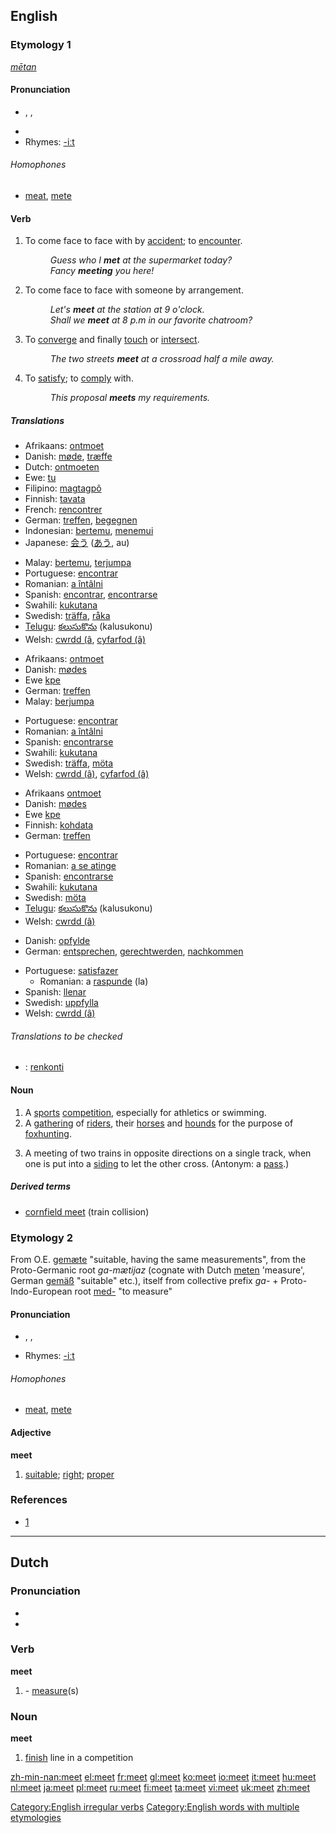 {{wikipedia|dab=Meet}}
==English==

{{rank|book|story|deep|471|meet|interest|brother|I've}}

===Etymology 1===
{{OE.}} ''[[mētan]]''

====Pronunciation====
*{{AHD|mēt}}, {{IPA|/miːt/}}, {{SAMPA|/mi:t/}}
*{{audio|en-us-meet.ogg|Audio (US)}}
* Rhymes: [[Rhymes:English:-iːt|-iːt]]

======Homophones======
*[[meat]], [[mete]]

====Verb====
{{en-verb|meets|meeting|met}}

# To come face to face with by [[accident]]; to [[encounter]].
#:''Guess who I '''met''' at the supermarket today?''
#:''Fancy '''meeting''' you here!''
# To come face to face with someone by arrangement.
#:''Let's '''meet''' at the station at 9 o'clock.''
#:''Shall we '''meet''' at 8 p.m in our favorite chatroom?''
# To [[converge]] and finally [[touch]] or [[intersect]].
#:''The two streets '''meet''' at a crossroad half a mile away.''
# To [[satisfy]]; to [[comply]] with.
#:''This proposal '''meets''' my requirements.''

=====Translations=====
{{trans-top|encounter}}
*Afrikaans: [[ontmoet]]
*Danish: [[møde]], [[træffe]]
*Dutch: [[ontmoeten]]
*Ewe: [[tu]]
*Filipino: [[magtagpô]]
*Finnish: [[tavata]]
*French: [[rencontrer]]
*German: [[treffen]], [[begegnen]]
*Indonesian: [[temu|bertemu]], [[temu|menemui]]
*Japanese: [[会う]] ([[あう]], au)
{{trans-mid}}
*Malay: [[temu|bertemu]], [[jumpa|terjumpa]]
*Portuguese: [[encontrar]]
*Romanian: [[întâlni|a întâlni]]
*Spanish: [[encontrar]], [[encontrar]]se
*Swahili: [[kukutana]]
*Swedish: [[träffa]], [[råka]]
*[[Telugu]]: [[కలుసుకొను]] (kalusukonu)
*Welsh: [[cwrdd (â]], [[cyfarfod (â)]]
{{trans-bottom}}

{{trans-top|see through arrangement}}
*Afrikaans: [[ontmoet]]
*Danish: [[mødes]]
*Ewe [[kpe]]
*German: [[treffen]]
*Malay: [[jumpa|berjumpa]]
{{trans-mid}}
*Portuguese: [[encontrar]]
*Romanian: [[întâlni|a întâlni]]
*Spanish: [[encontrar]]se
*Swahili: [[kukutana]]
*Swedish: [[träffa]], [[möta]]
*Welsh: [[cwrdd (â)]], [[cyfarfod (â)]]
{{trans-bottom}}

{{trans-top|converge and touch}}
*Afrikaans [[ontmoet]]
*Danish: [[mødes]]
*Ewe [[kpe]]
*Finnish: [[kohdata]]
*German: [[treffen]]
{{trans-mid}}
*Portuguese: [[encontrar]]
*Romanian: [[atinge|a se atinge]]
*Spanish: [[encontrar]]se
*Swahili: [[kukutana]]
*Swedish: [[möta]]
*[[Telugu]]: [[కలుసుకొను]] (kalusukonu)
*Welsh: [[cwrdd (â)]]
{{trans-bottom}}

{{trans-top|comply}}
*Danish: [[opfylde]]
*German: [[entsprechen]], [[gerechtwerden]], [[nachkommen]]
{{trans-mid}}
*Portuguese: [[satisfazer]]
**Romanian: a [[raspunde]] (la)
*Spanish: [[llenar]]
*Swedish: [[uppfylla]]
*Welsh: [[cwrdd (â)]]
{{trans-bottom}}

======Translations to be checked======
{{checktrans}}
<!--Remove this section once all of the translations below have been moved into the tables above.-->
*{{ttbc|Esperanto}}: [[renkonti]]

====Noun====
{{en-noun}}

# A [[sport]]s [[competition]], especially for athletics or swimming.
# A [[gathering]] of [[rider]]s, their [[horse]]s and [[hound]]s for the purpose of [[foxhunting]].
# {{rail transport}} A meeting of two trains in opposite directions on a single track, when one is put into a [[siding]] to let the other cross. (Antonym: a [[pass]].)

=====Derived terms=====

* [[cornfield meet]] (train collision)

===Etymology 2===
From O.E. [[gemæte]] "suitable, having the same measurements", from the Proto-Germanic root ''ga-mætijaz'' (cognate with Dutch [[meten]] 'measure', German [[gemäß]] "suitable" etc.), itself from collective prefix ''ga-'' + Proto-Indo-European root [[med-]] "to measure"

====Pronunciation====
*{{AHD|mēt}}, {{IPA|/miːt/}}, {{SAMPA|/mi:t/}}
* Rhymes: [[Rhymes:English:-iːt|-iːt]]

======Homophones======
*[[meat]], [[mete]]

====Adjective====
'''meet'''

# [[suitable]]; [[right]]; [[proper]]
{{seeCites}}

===References===
* {{EtymOnLine}} [http://www.etymonline.com/index.php?search=meet&searchmode=none]

[[Category:English irregular verbs]]
[[Category:English words with multiple etymologies]]

----

==Dutch==

{{etystub}}

===Pronunciation===
*{{IPA|/met/}}
*{{SAMPA|/met/}}

===Verb===
'''meet'''

# {{form of|singular indicative|meten}} - [[measure]](s)

===Noun===
'''meet'''

# [[finish]] line in a competition

[[zh-min-nan:meet]]
[[el:meet]]
[[fr:meet]]
[[gl:meet]]
[[ko:meet]]
[[io:meet]]
[[it:meet]]
[[hu:meet]]
[[nl:meet]]
[[ja:meet]]
[[pl:meet]]
[[ru:meet]]
[[fi:meet]]
[[ta:meet]]
[[vi:meet]]
[[uk:meet]]
[[zh:meet]]